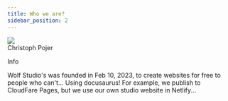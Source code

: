 ```yaml
---
title: Who we are?
sidebar_position: 2
---
```

<div class="avatar">
  <img
    class="avatar__photo avatar__photo--sm"
    src="https://avatars3.githubusercontent.com/u/13352?s=400&v=4" />
  <div class="avatar__intro">
    <div class="avatar__name">Christoph Pojer</div>
  </div>
</div>

<span class="badge badge--info">Info</span>

Wolf Studio's was founded in Feb 10, 2023, to create websites for free to people who can't... Using docusaurus!  For example, we publish to CloudFare Pages, but we use our own studio website in Netlify...